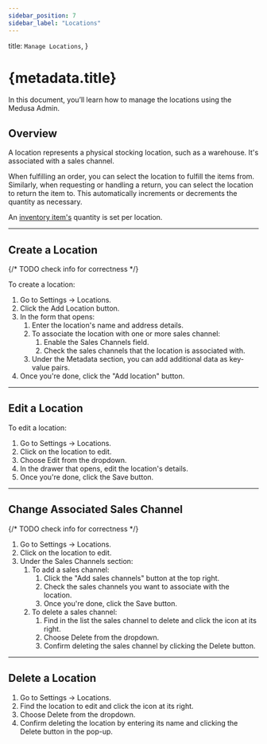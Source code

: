 ```yaml
---
sidebar_position: 7
sidebar_label: "Locations"
---
```



  title: `Manage Locations`,
}

# {metadata.title}

In this document, you’ll learn how to manage the locations using the Medusa Admin.

## Overview

A location represents a physical stocking location, such as a warehouse. It's associated with a sales channel.

When fulfilling an order, you can select the location to fulfill the items from. Similarly, when requesting or handling a return, you can select the location to return the item to. This automatically increments or decrements the quantity as necessary.

An [inventory item's](../../inventory/page.mdx) quantity is set per location.

---

## Create a Location

{/* TODO check info for correctness */}

To create a location:

1. Go to Settings → Locations.
2. Click the Add Location button.
3. In the form that opens:
    1. Enter the location's name and address details.
    2. To associate the location with one or more sales channel:
        1. Enable the Sales Channels field.
        2. Check the sales channels that the location is associated with.
    3. Under the Metadata section, you can add additional data as key-value pairs.
4. Once you're done, click the "Add location" button.

---

## Edit a Location

To edit a location:

1. Go to Settings → Locations.
2. Click on the location to edit.
3. Choose Edit from the dropdown.
4. In the drawer that opens, edit the location's details.
5. Once you're done, click the Save button.

---

## Change Associated Sales Channel

{/* TODO check info for correctness */}

1. Go to Settings → Locations.
2. Click on the location to edit.
3. Under the Sales Channels section:
    1. To add a sales channel:
        1. Click the "Add sales channels" button at the top right.
        2. Check the sales channels you want to associate with the location.
        3. Once you're done, click the Save button.
    2. To delete a sales channel:
        1. Find in the list the sales channel to delete and click the <InlineIcon Icon={EllipsisHorizontal} alt="three-dots" /> icon at its right.
        2. Choose Delete from the dropdown.
        3. Confirm deleting the sales channel by clicking the Delete button.

---

## Delete a Location

1. Go to Settings → Locations.
2. Find the location to edit and click the <InlineIcon Icon={EllipsisHorizontal} alt="three-dots" /> icon at its right.
3. Choose Delete from the dropdown.
4. Confirm deleting the location by entering its name and clicking the Delete button in the pop-up.
